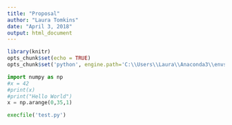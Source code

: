 ```yaml
---
title: "Proposal"
author: "Laura Tomkins"
date: "April 3, 2018"
output: html_document
---
```


```r
library(knitr)
opts_chunk$set(echo = TRUE)
opts_chunk$set('python', engine.path='C:\\Users\\Laura\\Anaconda3\\envs\\python2')
```

```python
import numpy as np
#x = 42
#print(x)
#print("Hello World")
x = np.arange(0,35,1)

execfile('test.py')
```